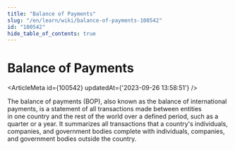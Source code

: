 ```yaml
---
title: "Balance of Payments"
slug: "/en/learn/wiki/balance-of-payments-100542"
id: "100542"
hide_table_of_contents: true
---
```



# Balance of Payments

<ArticleMeta id={100542} updatedAt={'2023-09-26 13:58:51'} />
<div className='border-solid border-b border-t-0 my-4 border-[var(--ifm-color-gray-300)]' />

The balance of payments (BOP), also known as the balance of international payments, is a statement of all transactions made between entities in one country and the rest of the world over a defined period, such as a quarter or a year. It summarizes all transactions that a country's individuals, companies, and government bodies complete with individuals, companies, and government bodies outside the country.
